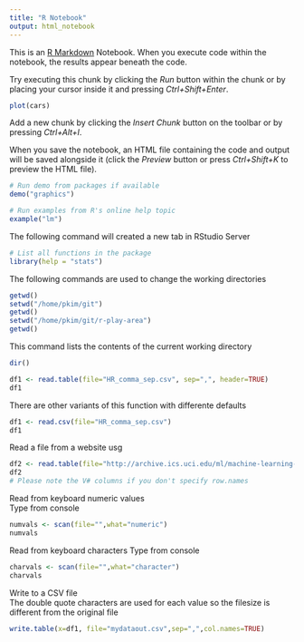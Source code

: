 ```yaml
---
title: "R Notebook"
output: html_notebook
---
```


This is an [R Markdown](http://rmarkdown.rstudio.com) Notebook. When you execute code within the notebook, the results appear beneath the code. 

Try executing this chunk by clicking the *Run* button within the chunk or by placing your cursor inside it and pressing *Ctrl+Shift+Enter*. 

```r
plot(cars)
```

Add a new chunk by clicking the *Insert Chunk* button on the toolbar or by pressing *Ctrl+Alt+I*.

When you save the notebook, an HTML file containing the code and output will be saved alongside it (click the *Preview* button or press *Ctrl+Shift+K* to preview the HTML file).

```r
# Run demo from packages if available
demo("graphics")

```
```r
# Run examples from R's online help topic
example("lm")
```
The following command will created a new tab in RStudio Server
```r
# List all functions in the package
library(help = "stats")
```
The following commands are used to change the working directories
```r
getwd()
setwd("/home/pkim/git")
getwd()
setwd("/home/pkim/git/r-play-area")
getwd()
```
This command lists the contents of the current working directory
```r
dir()
```
```r
df1 <- read.table(file="HR_comma_sep.csv", sep=",", header=TRUE)
df1
```
There are other variants of this function with differente defaults
```r
df1 <- read.csv(file="HR_comma_sep.csv")
df1
```
Read a file from a website usg 
```r
df2 <- read.table(file="http://archive.ics.uci.edu/ml/machine-learning-databases/wine/wine.data",sep=",",header=FALSE)
df2
# Please note the V# columns if you don't specify row.names
```
Read from keyboard numeric values  
Type from console
```r
numvals <- scan(file="",what="numeric")
numvals
```
Read from keyboard characters
Type from console
```r
charvals <- scan(file="",what="character")
charvals
```
Write to a CSV file  
The double quote characters are used for each value so the filesize is different from the original file
```r
write.table(x=df1, file="mydataout.csv",sep=",",col.names=TRUE)
```



